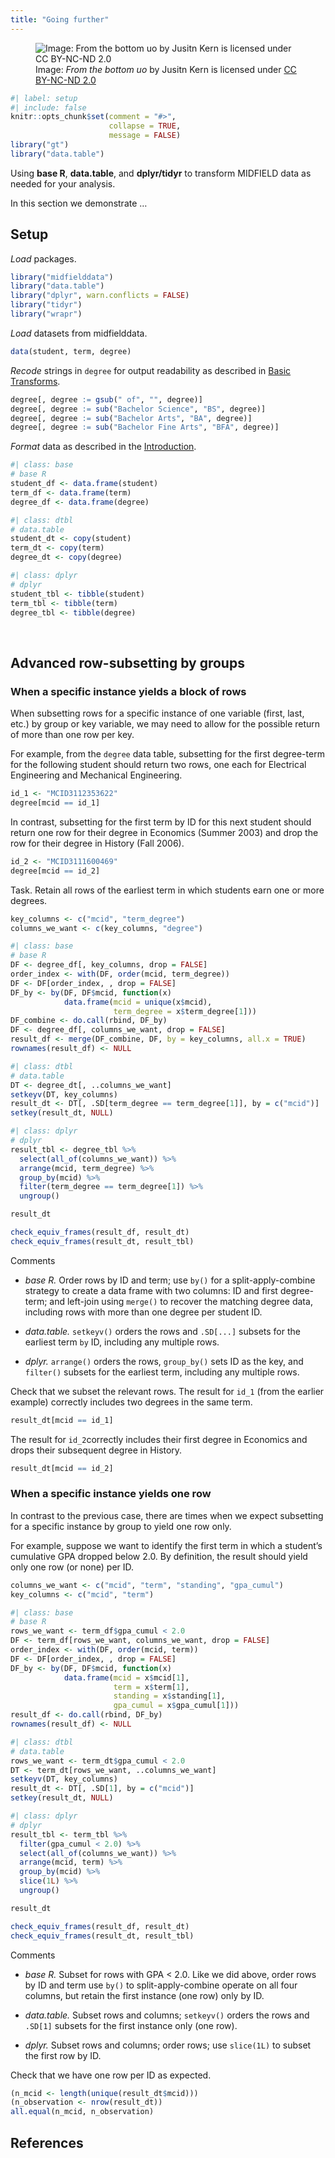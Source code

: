 ```yaml
---
title: "Going further"
---
```


![Image: *From the bottom uo* by Jusitn Kern is licensed under [CC BY-NC-ND 2.0](https://creativecommons.org/licenses/by-nc-nd/2.0/)](figures/data-shaping-6.png)

```r
#| label: setup
#| include: false
knitr::opts_chunk$set(comment = "#>", 
                      collapse = TRUE, 
                      message = FALSE)
library("gt")
library("data.table")
```


Using **base R**, **data.table**, and **dplyr/tidyr** to transform MIDFIELD data as needed for your analysis.

In this section we demonstrate ...


## Setup

*Load* packages.

```r
library("midfielddata")
library("data.table")
library("dplyr", warn.conflicts = FALSE)
library("tidyr")
library("wrapr")
```

*Load* datasets from midfielddata. 

```r
data(student, term, degree)
```

*Recode* strings in `degree` for output readability as described in [Basic Transforms](data-shaping-02-basic-transforms.html#recode-column-values).

```r
degree[, degree := gsub(" of", "", degree)]
degree[, degree := sub("Bachelor Science", "BS", degree)]
degree[, degree := sub("Bachelor Arts", "BA", degree)]
degree[, degree := sub("Bachelor Fine Arts", "BFA", degree)]
```

*Format* data as described in the  [Introduction](data-shaping-00-introduction.html).

```r
#| class: base
# base R
student_df <- data.frame(student)
term_df <- data.frame(term)
degree_df <- data.frame(degree)
```

```r
#| class: dtbl
# data.table
student_dt <- copy(student)
term_dt <- copy(term)
degree_dt <- copy(degree)
```

```r
#| class: dplyr
# dplyr
student_tbl <- tibble(student)
term_tbl <- tibble(term)
degree_tbl <- tibble(degree)
```

<br>









## Advanced row-subsetting by groups 

### When a specific instance yields a block of rows 

When subsetting rows for a specific instance of one variable (first, last, etc.) by group or key variable, we may need to allow for the possible return of more than one row per key.  

For example, from the `degree` data table, subsetting for the first degree-term for the following student should return two rows, one each for Electrical Engineering and Mechanical Engineering.

```r
id_1 <- "MCID3112353622"
degree[mcid == id_1]
```

In contrast, subsetting for the first term by ID for this next student should return one row for their degree in Economics (Summer 2003) and drop the row for their degree in History (Fall 2006). 

```r
id_2 <- "MCID3111600469"
degree[mcid == id_2]
```

[Task.]{.important} Retain all rows of the earliest term in which students earn one or more degrees. 

```r
key_columns <- c("mcid", "term_degree")
columns_we_want <- c(key_columns, "degree")
```

```r
#| class: base
# base R
DF <- degree_df[, key_columns, drop = FALSE]
order_index <- with(DF, order(mcid, term_degree))
DF <- DF[order_index, , drop = FALSE]
DF_by <- by(DF, DF$mcid, function(x) 
            data.frame(mcid = unique(x$mcid),
                       term_degree = x$term_degree[1]))
DF_combine <- do.call(rbind, DF_by)
DF <- degree_df[, columns_we_want, drop = FALSE]
result_df <- merge(DF_combine, DF, by = key_columns, all.x = TRUE)
rownames(result_df) <- NULL
```

```r
#| class: dtbl
# data.table
DT <- degree_dt[, ..columns_we_want]
setkeyv(DT, key_columns)
result_dt <- DT[, .SD[term_degree == term_degree[1]], by = c("mcid")]
setkey(result_dt, NULL)
```

```r
#| class: dplyr
# dplyr
result_tbl <- degree_tbl %>%
  select(all_of(columns_we_want)) %>% 
  arrange(mcid, term_degree) %>%
  group_by(mcid) %>%
  filter(term_degree == term_degree[1]) %>%
  ungroup()
```

```r
result_dt

check_equiv_frames(result_df, result_dt)
check_equiv_frames(result_dt, result_tbl)
```


[Comments]{.important} 

- *base R.* Order rows by ID and term; use `by()` for a split-apply-combine strategy to create a data frame with two columns: ID and first degree-term; and left-join using `merge()` to recover the matching degree data, including rows with more than one degree per student ID.  

- *data.table.* `setkeyv()` orders the rows and `.SD[...]` subsets for the earliest term `by` ID, including any multiple rows. 

- *dplyr.* `arrange()` orders the rows, `group_by()` sets ID as the key, and `filter()` subsets for the earliest term, including any multiple rows.  



[Check]{.important} that we subset the relevant rows.  The result for `id_1` (from the earlier example) correctly includes two degrees in the same term. 

```r
result_dt[mcid == id_1]
```

The result for `id_2`correctly includes their first degree in Economics and drops their subsequent degree in History. 

```r
result_dt[mcid == id_2]
```








### When a specific instance yields one row

In contrast to the previous case, there are times when we expect subsetting for a specific instance by group to yield one row only. 

For example, suppose we want to identify the first term in which a student's cumulative GPA dropped below 2.0. By definition, the result should yield only one row (or none) per ID. 

```r
columns_we_want <- c("mcid", "term", "standing", "gpa_cumul")
key_columns <- c("mcid", "term")
```

```r
#| class: base
# base R
rows_we_want <- term_df$gpa_cumul < 2.0
DF <- term_df[rows_we_want, columns_we_want, drop = FALSE]
order_index <- with(DF, order(mcid, term))
DF <- DF[order_index, , drop = FALSE]
DF_by <- by(DF, DF$mcid, function(x) 
            data.frame(mcid = x$mcid[1],
                       term = x$term[1],
                       standing = x$standing[1],
                       gpa_cumul = x$gpa_cumul[1]))
result_df <- do.call(rbind, DF_by)
rownames(result_df) <- NULL
```

```r
#| class: dtbl
# data.table
rows_we_want <- term_dt$gpa_cumul < 2.0
DT <- term_dt[rows_we_want, ..columns_we_want]
setkeyv(DT, key_columns)
result_dt <- DT[, .SD[1], by = c("mcid")]
setkey(result_dt, NULL)
```

```r
#| class: dplyr
# dplyr
result_tbl <- term_tbl %>%
  filter(gpa_cumul < 2.0) %>%
  select(all_of(columns_we_want)) %>%
  arrange(mcid, term) %>%
  group_by(mcid) %>%
  slice(1L) %>%
  ungroup()
```

```r
result_dt

check_equiv_frames(result_df, result_dt)
check_equiv_frames(result_dt, result_tbl)
```




[Comments]{.important} 

- *base R.* Subset for rows with GPA < 2.0. Like we did above, order rows by ID and term use `by()` to split-apply-combine operate on all four columns, but retain the first instance (one row) only by ID. 

- *data.table.* Subset rows and columns; `setkeyv()` orders the rows and `.SD[1]` subsets for the first instance only (one row). 

- *dplyr.*  Subset rows and columns; order rows; use `slice(1L)` to subset the first row by ID.  












[Check]{.important} that we have one row per ID as expected.

```r
(n_mcid <- length(unique(result_dt$mcid)))
(n_observation <- nrow(result_dt))
all.equal(n_mcid, n_observation)
```








## References 

<div id="refs"></div>

